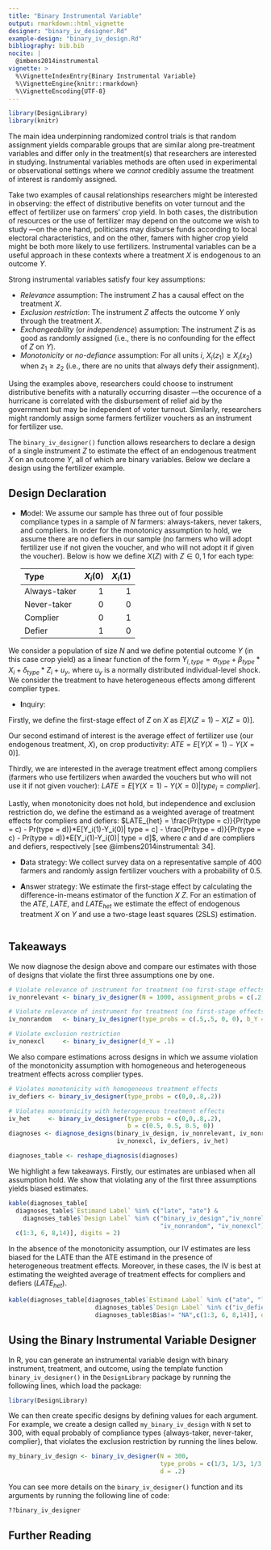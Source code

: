```yaml
---
title: "Binary Instrumental Variable"
output: rmarkdown::html_vignette
designer: "binary_iv_designer.Rd"
example-design: "binary_iv_design.Rd"
bibliography: bib.bib
nocite: |
  @imbens2014instrumental
vignette: >
  %\VignetteIndexEntry{Binary Instrumental Variable}
  %\VignetteEngine{knitr::rmarkdown}
  %\VignetteEncoding{UTF-8}
---
```


```r
library(DesignLibrary)
library(knitr)
```

The main idea underpinning randomized control trials is that random assignment yields comparable groups that are similar along pre-treatment variables and differ only in the treatment(s) that researchers are interested in studying. Instrumental variables methods are often used in experimental or observational settings where we *cannot* credibly assume the treatment of interest is randomly assigned.

Take two examples of causal relationships researchers might be interested in observing: the effect of distributive benefits on voter turnout and the effect of fertilizer use on farmers' crop yield. In both cases, the distribution of resources or the use of fertilizer may depend on the outcome we wish to study ---on the one hand, politicians may disburse funds according to local electoral characteristics, and on the other, famers with higher crop yield might be both more likely to use fertilizers. Instrumental variables can be a useful approach in these contexts where a treatment $X$ is endogenous to an outcome $Y$.

Strong instrumental variables satisfy four key assumptions:

* *Relevance* assumption: The instrument $Z$ has a causal effect on the treatment $X$.
* *Exclusion restriction*: The instrument $Z$ affects the outcome $Y$ only through the treatment $X$.
* *Exchangeability* (or *independence*) assumption: The instrument $Z$ is as good as randomly assigned (i.e., there is no confounding for the effect of $Z$ on $Y$).
* *Monotonicity* or *no-defiance* assumption: For all units $i$, $X_i(z_1) \geqslant X_i(x_2)$ when $z_1 \geqslant z_2$ (i.e., there are no units that always defy their assignment).

Using the examples above, researchers could choose to instrument distributive benefits with a naturally occurring disaster ---the occurence of a hurricane is correlated with the disbursement of relief aid by the government but may be independent of voter turnout. Similarly, researchers might randomly assign some farmers fertilizer vouchers as an instrument for fertilizer use.

The `binary_iv_designer()` function allows researchers to declare a design of a single instrument $Z$ to estimate the effect of an endogenous treatment $X$ on an outcome $Y$, all of which are binary variables. Below we declare a design using the fertilizer example.

## Design Declaration

* **M**odel: We assume our sample has three out of four possible compliance types in a sample of $N$ farmers: always-takers, never takers, and compliers. In order for the monotonicy assumption to hold, we assume there are no defiers in our sample (no farmers who will adopt fertilizer use if not given the voucher, and who will not adopt it if given the voucher). Below is how we define $X(Z)$ with $Z \in {0,1}$ for each type:
  
  | Type       | $X_i(0)$ | $X_i(1)$ |
  |:-----------|---------:|---------:|
  |Always-taker| 1        | 1        |
  |Never-taker | 0        | 0        |
  |Complier    | 0        | 1        |
  |Defier      | 1        | 0        |
  

We consider a population of size $N$ and we define potential outcome $Y$ (in this case crop yield) as a linear function of the form $Y_{i,type} = \alpha_{type} + \beta_{type} * X_i + \delta_{type} * Z_i + u_y$, where $u_y$ is a normally distributed individual-level shock. We consider the treatment to have heterogeneous effects among different complier types.

* **I**nquiry:

Firstly, we define the first-stage effect of $Z$ on $X$ as $E[X(Z=1) - X(Z=0)]$.

Our second estimand of interest is the average effect of fertilizer use (our endogenous treatment, $X$), on crop productivity: $ATE = E[Y(X = 1) - Y(X = 0)]$.

Thirdly, we are interested in the average treatment effect among compliers (farmers who use fertilizers when awarded the vouchers but who will not use it if not given voucher): $LATE = E[Y(X = 1) - Y(X = 0) | type_i = complier]$. 
  
Lastly, when monotonicity does not hold, but independence and exclusion restriction do, we define the estimand as a weighted average of treatment effects for compliers and defiers: $LATE_{het} = \frac{Pr(type = c)}{Pr(type = c) - Pr(type = d)}*E[Y_i(1)-Y_i(0)| type = c] - \frac{Pr(type = d)}{Pr(type = c) - Pr(type = d)}*E[Y_i(1)-Y_i(0)| type = d]$, where $c$ and $d$ are compliers and defiers, respectively [see @imbens2014instrumental: 34].

* **D**ata strategy: We collect survey data on a representative sample of 400 farmers and randomly assign  fertilizer vouchers with a probability of 0.5.

* **A**nswer strategy: We estimate the first-stage effect by calculating the difference-in-means estimator of the function $X ~ Z$. For an estimation of the $ATE$, $LATE$, and $LATE_{het}$ we estimate the effect of endogenous treatment $X$ on $Y$ and use a two-stage least squares (2SLS) estimation.

```r

```

## Takeaways

We now diagnose the design above and compare our estimates with those of designs that violate the first three assumptions one by one.

```r
# Violate relevance of instrument for treatment (no first-stage effects)
iv_nonrelevant <- binary_iv_designer(N = 1000, assignment_probs = c(.2, .3, .7, .5), b_Y = .5)

# Violate relevance of instrument for treatment (no first-stage effects)
iv_nonrandom   <- binary_iv_designer(type_probs = c(.5,.5, 0, 0), b_Y = .5)

# Violate exclusion restriction
iv_nonexcl     <- binary_iv_designer(d_Y = .1)
```

We also compare estimations across designs in which we assume violation of the monotonicity assumption with homogeneous and heterogeneous treatment effects across complier types.

```r
# Violates monotonicity with homogeneous treatment effects
iv_defiers <- binary_iv_designer(type_probs = c(0,0,.8,.2))

# Violates monotonicity with heterogeneous treatment effects
iv_het     <- binary_iv_designer(type_probs = c(0,0,.8,.2), 
                                 b = c(0.5, 0.5, 0.5, 0))
diagnoses <- diagnose_designs(binary_iv_design, iv_nonrelevant, iv_nonrandom, 
                              iv_nonexcl, iv_defiers, iv_het)
```

```r
diagnoses_table <- reshape_diagnosis(diagnoses)
```

We highlight a few takeaways. Firstly, our estimates are unbiased when all assumption hold. We show that violating any of the first three assumptions yields biased estimates.

```r
kable(diagnoses_table[
  diagnoses_table$`Estimand Label` %in% c("late", "ate") &
    diagnoses_table$`Design Label` %in% c("binary_iv_design","iv_nonrelevant", 
                                          "iv_nonrandom", "iv_nonexcl"),
  c(1:3, 6, 8,14)], digits = 2)
```

In the absence of the monotonicity assumption, our IV estimates are less biased for the LATE than the ATE estimand in the presence of heterogeneous treatment effects. Moreover, in these cases, the IV is best at estimating the weighted average of treatment effects for compliers and defiers ($LATE_{het}$).

```r
kable(diagnoses_table[diagnoses_table$`Estimand Label` %in% c("ate", "late", "late_het") &
                        diagnoses_table$`Design Label` %in% c("iv_defiers", "iv_het") &
                        diagnoses_table$Bias!= "NA",c(1:3, 6, 8,14)], digits = 2)
```


## Using the Binary Instrumental Variable Designer

In R, you can generate an instrumental variable design with binary instrument, treatment, and outcome, using the template function `binary_iv_designer()` in the `DesignLibrary` package by running the following lines, which load the package:

```r
library(DesignLibrary)
```

We can then create specific designs by defining values for each argument. For example, we create a design called `my_binary_iv_design` with `N` set to 300, with equal probably of compliance types {always-taker, never-taker, complier}, that violates the exclusion restriction by running the lines below.

```r
my_binary_iv_design <- binary_iv_designer(N = 300,
                                          type_probs = c(1/3, 1/3, 1/3, 0),
                                          d = .2)
```

You can see more details on the `binary_iv_designer()` function and its arguments by running the following line of code:

```r
??binary_iv_designer
```

## Further Reading